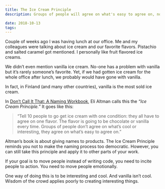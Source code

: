 ```yaml
---
title: The Ice Cream Principle
description: Groups of people will agree on what's easy to agree on, not what's interesting or cool

date: 2018-10-13
tags:
---
```


Couple of weeks ago I was having lunch at our office. Me and my colleagues were talking about ice cream and our favorite flavors. Pistachio and salted caramel got mentioned. I personally like fruit flavored ice creams.

We didn’t even mention vanilla ice cream. No-one has a problem with vanilla but it’s rarely someone’s favorite. Yet, if we had gotten ice cream for the whole office after lunch, we probably would have gone with vanilla.

In fact, in Finland (and many other countries), vanilla is the most sold ice cream.

In [Don’t Call It That: A Naming Workbook](https://www.amazon.com/Dont-Call-That-Naming-Workbook-ebook/dp/B00I1MRY80), Eli Altman calls this the _“Ice Cream Principle.”_ It goes like this:

> “Tell 10 people to go get ice cream with one condition: they all have to agree on one flavor. The flavor is going to be chocolate or vanilla every time. Groups of people don’t agree on what’s cool or interesting, they agree on what’s easy to agree on.”

Altman’s book is about giving names to products. The Ice Cream Principle reminds you not to make the naming process too democratic. However, you can still take this principle and apply it to other parts of your work.

If your goal is to move people instead of writing code, you need to incite people to action. You need to move people emotionally.

One way of doing this is to be interesting and cool. And vanilla isn’t cool. Wisdom of the crowd applies poorly to creating interesting things.
